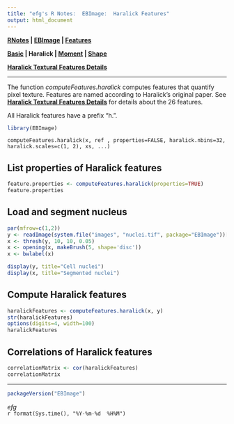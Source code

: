 ```yaml
---
title: "efg's R Notes:  EBImage:  Haralick Features"
output: html_document
---
```


**[RNotes](../../index.html) | [EBImage](index.html) | [Features](Features.html)**

**[Basic](Features-Basic.html) | Haralick | [Moment](Features-Moment.html) | [Shape](Features-Shape.html)** 

**[Haralick Textural Features Details](Haralick-Textural-Features.html)**

*****

The function *computeFeatures.haralick* computes features that quantify pixel texture. Features are named according to Haralick's original paper. See **[Haralick Textural Features Details](Haralick-Textural-Features.html)** for details about the 26 features. 

All Haralick features have a prefix "h.".  

```r
library(EBImage)
```

```
computeFeatures.haralick(x, ref , properties=FALSE, haralick.nbins=32, haralick.scales=c(1, 2), xs, ...)
```

## List properties of Haralick features
```r
feature.properties <- computeFeatures.haralick(properties=TRUE)
feature.properties
```

## Load and segment nucleus

```r
par(mfrow=c(1,2))
y <- readImage(system.file("images", "nuclei.tif", package="EBImage"))[,,1]
x <- thresh(y, 10, 10, 0.05)
x <- opening(x, makeBrush(5, shape='disc'))
x <- bwlabel(x)

display(y, title="Cell nuclei")
display(x, title="Segmented nuclei")
```

## Compute Haralick features

```r
haralickFeatures <- computeFeatures.haralick(x, y)
str(haralickFeatures)
options(digits=4, width=100)
haralickFeatures
```

## Correlations of Haralick features

```r
correlationMatrix <- cor(haralickFeatures)
correlationMatrix
```

*****

```r
packageVersion("EBImage")
```

*efg*  
`r format(Sys.time(), "%Y-%m-%d  %H%M")`  